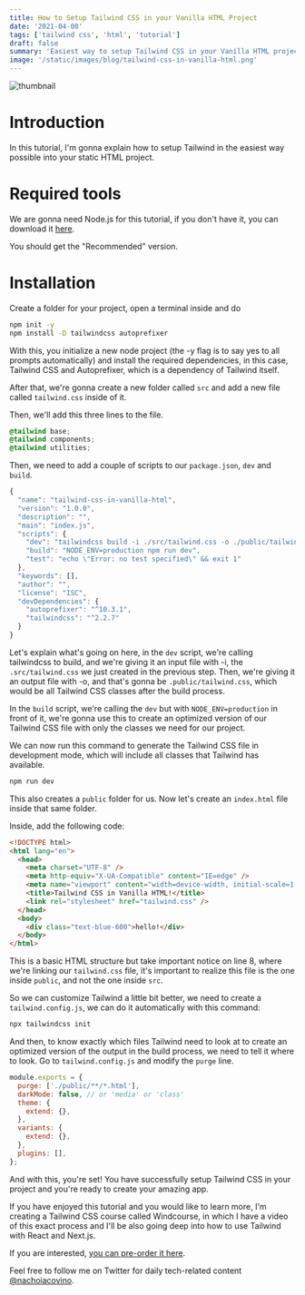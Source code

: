 ```yaml
---
title: How to Setup Tailwind CSS in your Vanilla HTML Project
date: '2021-04-08'
tags: ['tailwind css', 'html', 'tutorial']
draft: false
summary: 'Easiest way to setup Tailwind CSS in your Vanilla HTML project. Quick and easy step-by-step guide.'
image: '/static/images/blog/tailwind-css-in-vanilla-html.png'
---
```


<Image
  alt='thumbnail'
  src='/static/images/blog/tailwind-css-in-vanilla-html.png'
  width={5}
  height={5}
  className='hidden'
/>

# Introduction

In this tutorial, I'm gonna explain how to setup Tailwind in the easiest way possible into your static HTML project.

# Required tools

We are gonna need Node.js for this tutorial, if you don't have it, you can download it [here](https://nodejs.org/en/).

You should get the "Recommended" version.

# Installation

Create a folder for your project, open a terminal inside and do

```bash
npm init -y
npm install -D tailwindcss autoprefixer
```

With this, you initialize a new node project (the -y flag is to say yes to all prompts automatically) and install the required dependencies, in this case, Tailwind CSS and Autoprefixer, which is a dependency of Tailwind itself.

After that, we're gonna create a new folder called `src` and add a new file called `tailwind.css` inside of it.

Then, we'll add this three lines to the file.

```css
@tailwind base;
@tailwind components;
@tailwind utilities;
```

Then, we need to add a couple of scripts to our `package.json`, `dev` and `build`.

```js {7-8} showLineNumbers
{
  "name": "tailwind-css-in-vanilla-html",
  "version": "1.0.0",
  "description": "",
  "main": "index.js",
  "scripts": {
    "dev": "tailwindcss build -i ./src/tailwind.css -o ./public/tailwind.css",
    "build": "NODE_ENV=production npm run dev",
    "test": "echo \"Error: no test specified\" && exit 1"
  },
  "keywords": [],
  "author": "",
  "license": "ISC",
  "devDependencies": {
    "autoprefixer": "^10.3.1",
    "tailwindcss": "^2.2.7"
  }
}
```

Let's explain what's going on here, in the `dev` script, we're calling tailwindcss to build, and we're giving it an input file with -i, the `.src/tailwind.css` we just created in the previous step. Then, we're giving it an output file with -o, and that's gonna be `.public/tailwind.css`, which would be all Tailwind CSS classes after the build process.

In the `build` script, we're calling the `dev` but with `NODE_ENV=production` in front of it, we're gonna use this to create an optimized version of our Tailwind CSS file with only the classes we need for our project.

We can now run this command to generate the Tailwind CSS file in development mode, which will include all classes that Tailwind has available.

```bash
npm run dev
```

This also creates a `public` folder for us. Now let's create an `index.html` file inside that same folder.

Inside, add the following code:

```html {8} showLineNumbers
<!DOCTYPE html>
<html lang="en">
  <head>
    <meta charset="UTF-8" />
    <meta http-equiv="X-UA-Compatible" content="IE=edge" />
    <meta name="viewport" content="width=device-width, initial-scale=1.0" />
    <title>Tailwind CSS in Vanilla HTML!</title>
    <link rel="stylesheet" href="tailwind.css" />
  </head>
  <body>
    <div class="text-blue-600">hello!</div>
  </body>
</html>
```

This is a basic HTML structure but take important notice on line 8, where we're linking our `tailwind.css` file, it's important to realize this file is the one inside `public`, and not the one inside `src`.

So we can customize Tailwind a little bit better, we need to create a `tailwind.config.js`, we can do it automatically with this command:

```bash
npx tailwindcss init
```

And then, to know exactly which files Tailwind need to look at to create an optimized version of the output in the build process, we need to tell it where to look. Go to `tailwind.config.js` and modify the `purge` line.

```js {2}
module.exports = {
  purge: ['./public/**/*.html'],
  darkMode: false, // or 'media' or 'class'
  theme: {
    extend: {},
  },
  variants: {
    extend: {},
  },
  plugins: [],
};
```

And with this, you're set! You have successfully setup Tailwind CSS in your project and you're ready to create your amazing app.

If you have enjoyed this tutorial and you would like to learn more, I'm creating a Tailwind CSS course called Windcourse, in which I have a video of this exact process and I'll be also going deep into how to use Tailwind with React and Next.js.

If you are interested, [you can pre-order it here](https://app.slip.so/presale/windcourse).

Feel free to follow me on Twitter for daily tech-related content [@nachoiacovino](https://twitter.com/nachoiacovino).
